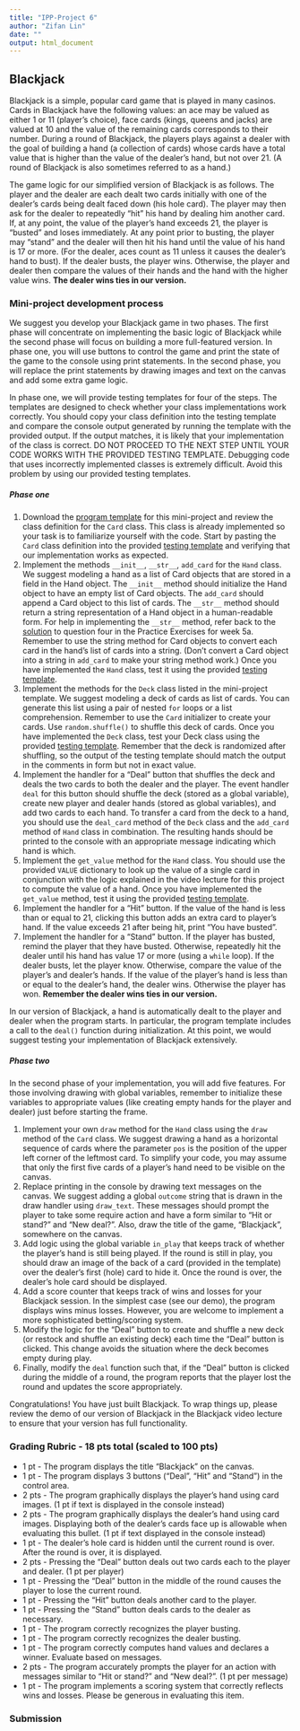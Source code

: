 ```yaml
---
title: "IPP-Project 6"
author: "Zifan Lin"
date: ""
output: html_document
---
```


## Blackjack

Blackjack is a simple, popular card game that is played in many casinos. Cards in Blackjack have the following values: an ace may be valued as either 1 or 11 (player's choice), face cards (kings, queens and jacks) are valued at 10 and the value of the remaining cards corresponds to their number. During a round of Blackjack, the players plays against a dealer with the goal of building a hand (a collection of cards) whose cards have a total value that is higher than the value of the dealer's hand, but not over 21.  (A round of Blackjack is also sometimes referred to as a hand.)

The game logic for our simplified version of Blackjack is as follows. The player and the dealer are each dealt two cards initially with one of the dealer's cards being dealt faced down (his hole card). The player may then ask for the dealer to repeatedly "hit" his hand by dealing him another card. If, at any point, the value of the player's hand exceeds 21, the player is "busted" and loses immediately. At any point prior to busting, the player may "stand" and the dealer will then hit his hand until the value of his hand is 17 or more. (For the dealer, aces count as 11 unless it causes the dealer's hand to bust). If the dealer busts, the player wins. Otherwise, the player and dealer then compare the values of their hands and the hand with the higher value wins. **The dealer wins ties in our version.**

### Mini-project development process

We suggest you develop your Blackjack game in two phases. The first phase will concentrate on implementing the basic logic of Blackjack while the second phase will focus on building a more full-featured version. In phase one, you will use buttons to control the game and print the state of the game to the console using print statements. In the second phase, you will replace the print statements by drawing images and text on the canvas and add some extra game logic.

In phase one, we will provide testing templates for four of the steps. The templates are designed to check whether your class implementations work correctly. You should copy your class definition into the testing template and compare the console output generated by running the template with the provided output. If the output matches, it is likely that your implementation of the class is correct. DO NOT PROCEED TO THE NEXT STEP UNTIL YOUR CODE WORKS WITH THE PROVIDED TESTING TEMPLATE. Debugging code that uses incorrectly implemented classes is extremely difficult. Avoid this problem by using our provided testing templates.

##### Phase one

1. Download the [program template](http://www.codeskulptor.org/#examples-blackjack_template.py) for this mini-project and review the class definition for the `Card` class. This class is already implemented so your task is to familiarize yourself with the code. Start by pasting the `Card` class definition into the provided [testing template](http://www.codeskulptor.org/#examples-card_template.py) and verifying that our implementation works as expected.
2. Implement the methods `__init__`, `__str__`, `add_card` for the `Hand` class. We suggest modeling a hand as a list of Card objects that are stored in a field in the Hand object. The `__init__` method should initialize the Hand object to have an empty list of Card objects. The `add_card` should append a Card object to this list of cards. The `__str__` method should return a string representation of a Hand object in a human-readable form.
For help in implementing the `__str__` method, refer back to the [solution](http://www.codeskulptor.org/#exercises_mouse_join_solution.py) to question four in the Practice Exercises for week 5a. Remember to use the string method for Card objects to convert each card in the hand's list of cards into a string. (Don't convert a Card object into a string in `add_card` to make your string method work.) Once you have implemented the `Hand` class, test it using the provided [testing template](http://www.codeskulptor.org/#examples-hand_template.py).
3. Implement the methods for the `Deck` class listed in the mini-project template. We suggest modeling a deck of cards as list of cards. You can generate this list using a pair of nested `for` loops or a list comprehension. Remember to use the `Card` initializer to create your cards. Use `random.shuffle()` to shuffle this deck of cards. Once you have implemented the `Deck` class, test your Deck class using the provided [testing template](http://www.codeskulptor.org/#examples-deck_template.py). Remember that the deck is randomized after shuffling, so the output of the testing template should match the output in the comments in form but not in exact value.
4. Implement the handler for a "Deal" button that shuffles the deck and deals the two cards to both the dealer and the player. The event handler `deal` for this button should shuffle the deck (stored as a global variable), create new player and dealer hands (stored as global variables), and add two cards to each hand. To transfer a card from the deck to a hand, you should use the `deal_card` method of the `Deck` class and the `add_card` method of `Hand` class in combination. The resulting hands should be printed to the console with an appropriate message indicating which hand is which.
5. Implement the `get_value` method for the `Hand` class. You should use the provided `VALUE` dictionary to look up the value of a single card in conjunction with the logic explained in the video lecture for this project to compute the value of a hand. Once you have implemented the `get_value` method, test it using the provided [testing template](http://www.codeskulptor.org/#examples-getvalue_template.py). 
6. Implement the handler for a "Hit" button. If the value of the hand is less than or equal to 21, clicking this button adds an extra card to player's hand. If the value exceeds 21 after being hit, print "You have busted".
7. Implement the handler for a "Stand" button. If the player has busted, remind the player that they have busted. Otherwise, repeatedly hit the dealer until his hand has value 17 or more (using a `while` loop). If the dealer busts, let the player know. Otherwise, compare the value of the player's and dealer's hands. If the value of the player's hand is less than or equal to the dealer's hand, the dealer wins. Otherwise the player has won. **Remember the dealer wins ties in our version.**

In our version of Blackjack, a hand is automatically dealt to the player and dealer when the program starts. In particular, the program template includes a call to the `deal()` function during initialization. At this point, we would suggest testing your implementation of Blackjack extensively.


##### Phase two

In the second phase of your implementation, you will add five features. For those involving drawing with global variables, remember to initialize these variables to appropriate values (like creating empty hands for the player and dealer) just before starting the frame.  

1. Implement your own `draw` method for the `Hand` class using the `draw` method of the `Card` class. We suggest drawing a hand as a horizontal sequence of cards where the parameter `pos` is the position of the upper left corner of the leftmost card. To simplify your code, you may assume that only the first five cards of a player's hand need to be visible on the canvas.
2. Replace printing in the console by drawing text messages on the canvas. We suggest adding a global `outcome` string that is drawn in the draw handler using `draw_text`. These messages should prompt the player to take some require action and have a form similar to "Hit or stand?" and "New deal?". Also, draw the title of the game, "Blackjack", somewhere on the canvas.
3. Add logic using the global variable `in_play` that keeps track of whether the player's hand is still being played. If the round is still in play, you should draw an image of the back of a card (provided in the template) over the dealer's first (hole) card to hide it. Once the round is over, the dealer's hole card should be displayed.
4. Add a score counter that keeps track of wins and losses for your Blackjack session. In the simplest case (see our demo), the program displays wins minus losses. However, you are welcome to implement a more sophisticated betting/scoring system.
5. Modify the logic for the "Deal" button to create and shuffle a new deck (or restock and shuffle an existing deck) each time the "Deal" button is clicked. This change avoids the situation where the deck becomes empty during play.
6. Finally, modify the `deal` function such that, if the "Deal" button is clicked during the middle of a round, the program reports that the player lost the round and updates the score appropriately.

Congratulations! You have just built Blackjack. To wrap things up, please review the demo of our version of Blackjack in the Blackjack video lecture to ensure that your version has full functionality.


### Grading Rubric - 18 pts total (scaled to 100 pts)

- 1 pt - The program displays the title "Blackjack" on the canvas.
- 1 pt - The program displays 3 buttons ("Deal", "Hit" and "Stand") in the control area.
- 2 pts - The program graphically displays the player's hand using card images. (1 pt if text is displayed in the console instead)
- 2 pts - The program graphically displays the dealer's hand using card images. Displaying both of the dealer's cards face up is allowable when evaluating this bullet. (1 pt if text displayed in the console instead)
- 1 pt - The dealer's hole card is hidden until the current round is over. After the round is over, it is displayed.
- 2 pts - Pressing the "Deal" button deals out two cards each to the player and dealer. (1 pt per player)
- 1 pt - Pressing the "Deal" button in the middle of the round causes the player to lose the current round.
- 1 pt - Pressing the "Hit" button deals another card to the player.
- 1 pt - Pressing the "Stand" button deals cards to the dealer as necessary.
- 1 pt - The program correctly recognizes the player busting.
- 1 pt - The program correctly recognizes the dealer busting.
- 1 pt - The program correctly computes hand values and declares a winner. Evaluate based on messages.
- 2 pts - The program accurately prompts the player for an action with messages similar to "Hit or stand?" and "New deal?". (1 pt per message)
- 1 pt - The program implements a scoring system that correctly reflects wins and losses. Please be generous in evaluating this item.


### Submission
```r

```